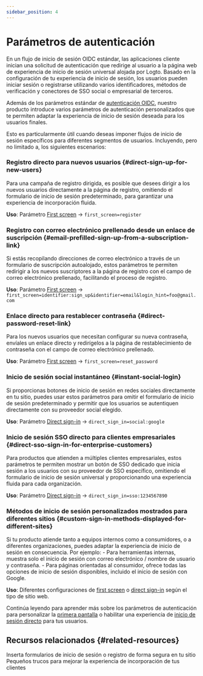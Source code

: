 ```yaml
---
sidebar_position: 4
---
```


# Parámetros de autenticación

En un flujo de inicio de sesión OIDC estándar, las aplicaciones cliente inician una solicitud de autenticación que redirige al usuario a la página web de experiencia de inicio de sesión universal alojada por Logto. Basado en la configuración de tu experiencia de inicio de sesión, los usuarios pueden iniciar sesión o registrarse utilizando varios identificadores, métodos de verificación y conectores de SSO social o empresarial de terceros.

Además de los parámetros estándar de [autenticación OIDC](https://openid.net/specs/openid-connect-core-1_0.html#AuthRequest), nuestro producto introduce varios parámetros de autenticación personalizados que te permiten adaptar la experiencia de inicio de sesión deseada para los usuarios finales.

Esto es particularmente útil cuando deseas imponer flujos de inicio de sesión específicos para diferentes segmentos de usuarios. Incluyendo, pero no limitado a, los siguientes escenarios:

### Registro directo para nuevos usuarios \{#direct-sign-up-for-new-users}

Para una campaña de registro dirigida, es posible que desees dirigir a los nuevos usuarios directamente a la página de registro, omitiendo el formulario de inicio de sesión predeterminado, para garantizar una experiencia de incorporación fluida.

**Uso**: Parámetro [First screen](/end-user-flows/authentication-parameters/first-screen) → `first_screen=register`

### Registro con correo electrónico prellenado desde un enlace de suscripción \{#email-prefilled-sign-up-from-a-subscription-link}

Si estás recopilando direcciones de correo electrónico a través de un formulario de suscripción autoalojado, estos parámetros te permiten redirigir a los nuevos suscriptores a la página de registro con el campo de correo electrónico prellenado, facilitando el proceso de registro.

**Uso**: Parámetro [First screen](/end-user-flows/authentication-parameters/first-screen) → `first_screen=identifier:sign_up&identifier=email&login_hint=foo@gmail.com`

### Enlace directo para restablecer contraseña \{#direct-password-reset-link}

Para los nuevos usuarios que necesitan configurar su nueva contraseña, envíales un enlace directo y redirígelos a la página de restablecimiento de contraseña con el campo de correo electrónico prellenado.

**Uso**: Parámetro [First screen](/end-user-flows/authentication-parameters/first-screen) → `first_screen=reset_password`

### Inicio de sesión social instantáneo \{#instant-social-login}

Si proporcionas botones de inicio de sesión en redes sociales directamente en tu sitio, puedes usar estos parámetros para omitir el formulario de inicio de sesión predeterminado y permitir que los usuarios se autentiquen directamente con su proveedor social elegido.

**Uso**: Parámetro [Direct sign-in](/end-user-flows/authentication-parameters/direct-sign-in#social-sign-in) → `direct_sign_in=social:google`

### Inicio de sesión SSO directo para clientes empresariales \{#direct-sso-sign-in-for-enterprise-customers}

Para productos que atienden a múltiples clientes empresariales, estos parámetros te permiten mostrar un botón de SSO dedicado que inicia sesión a los usuarios con su proveedor de SSO específico, omitiendo el formulario de inicio de sesión universal y proporcionando una experiencia fluida para cada organización.

**Uso**: Parámetro [Direct sign-in](/end-user-flows/authentication-parameters/direct-sign-in#enterprise-sso) → `direct_sign_in=sso:1234567890`

### Métodos de inicio de sesión personalizados mostrados para diferentes sitios \{#custom-sign-in-methods-displayed-for-different-sites}

Si tu producto atiende tanto a equipos internos como a consumidores, o a diferentes organizaciones, puedes adaptar la experiencia de inicio de sesión en consecuencia. Por ejemplo: - Para herramientas internas, muestra solo el inicio de sesión con correo electrónico / nombre de usuario y contraseña. - Para páginas orientadas al consumidor, ofrece todas las opciones de inicio de sesión disponibles, incluido el inicio de sesión con Google.

**Uso**: Diferentes configuraciones de [first screen](/end-user-flows/authentication-parameters/first-screen) o [direct sign-in](/end-user-flows/authentication-parameters/direct-sign-in) según el tipo de sitio web.

Continúa leyendo para aprender más sobre los parámetros de autenticación para personalizar la [primera pantalla](/end-user-flows/authentication-parameters/first-screen) o habilitar una experiencia de [inicio de sesión directo](/end-user-flows/authentication-parameters/direct-sign-in) para tus usuarios.

## Recursos relacionados \{#related-resources}

<Url href="https://blog.logto.io/embed-login-or-registration-forms-securely-on-your-site">
  Inserta formularios de inicio de sesión o registro de forma segura en tu sitio
</Url>

<Url href="https://blog.logto.io/authentication-parameters">
  Pequeños trucos para mejorar la experiencia de incorporación de tus clientes
</Url>
